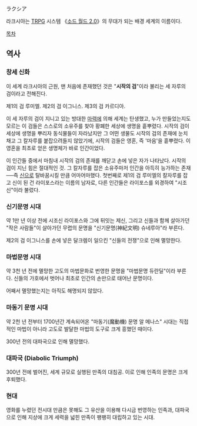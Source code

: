ラクシア

라크시아는 [[TRPG]] 시스템 《[[소드 월드 2.0]]》의 무대가 되는 배경 세계의 이름이다.

[[목차]]

== 역사 ==
=== 창세 신화 ===
이 세계 라크시아의 근원, 맨 처음에 존재했던 것은 "'''시작의 검'''"이라 불리는 세 자루의 검이라고 전해진다.

제1의 검 루미엘.
제2의 검 이그니스.
제3의 검 카르디아.

이 세 자루의 검이 지니고 있는 방대한 [[마력]]에 의해 세계는 탄생했고, 누가 만들었는지도 모르는 이 검들은 스스로의 소유주를 찾아 황폐한 세상에 생명을 흩뿌렸다. 시작의 검이 세상에 생명을 뿌리자 동식물들이 자라났지만 그 어떤 생물도 시작의 검의 존재에 눈치채고 그 칼자루를 붙잡으려들지 않았기에, 시작의 검들은 영혼, 즉 '마음'을 흩뿌렸다. 이 영혼을 최초로 얻은 생명체가 바로 인간이었다.

이 인간들 중에서 마침내 시작의 검의 존재를 깨닫고 손에 넣은 자가 나타났다. 시작의 검이 지닌 힘은 절대적인 것. 그 칼자루를 잡은 소유주마저 인간을 아득히 능가하는 존재──즉 [[신]]으로 탈바꿈시킬 만큼 어마어마했다. 첫번째로 제1의 검 루미엘의 칼자루를 잡고 신이 된 건 라이포스라는 이름의 남자로, 다른 인간들은 라이포스를 외경하여 "시조신"이라 불렀다.
=== 신기문명 시대 ===
약 1만 년 이상 전에 시조신 라이포스와 그에 뒤잇는 제신, 그리고 신들과 함께 살아가던 "작은 사람들"이 살아가던 무렵의 문명을 "신기문명(神紀文明) 슈네루아"라 부른다.

제2의 검 이그니스를 손에 넣은 달크렘이 일으킨 "신들의 전쟁"으로 인해 멸망한다.
=== 마법문명 시대 ===
약 3천 년 전에 멸망한 고도의 마법문화로 번영한 문명을 "마법문명 듀란딜"이라 부른다. 신들의 가호에서 벗어나 최초로 인간의 손만으로 태어난 문명이다.

어째서 멸망했는지는 아직도 해명되지 않았다.
=== 마동기 문명 시대 ===
약 2천 년 전부터 1700년간 계속되어온 "마동기(魔動機) 문명 알 메나스" 시대는 직접적인 마법이 아니라 고도로 발달한 마법의 도구로 크게 흥했던 때이다.

300년 전의 대파국으로 인해 멸망했다.
=== 대파국 (Diabolic Triumph) ===
300년 전에 벌어진, 세계 규모로 실행된 만족의 대침공. 이로 인해 인족의 문명은 크게 후퇴했다.
=== 현대 ===
영화를 누렸던 전시대 만큼은 못해도 그 유산을 이용해 다시금 번영하는 인족과, 대파국으로 인해 지상에 크게 세력을 넓힌 만족이 팽팽히 대립하고 있는 시대.
